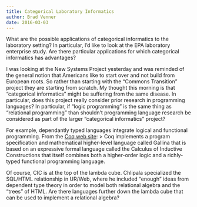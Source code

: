 ```yaml
---
title: Categorical Laboratory Informatics
author: Brad Venner
date: 2016-03-03
---
```


What are the possible applications of categorical informatics to the laboratory setting?  In particular, I'd like to look at the EPA laboratory enterprise study.  Are there particular applications for which categorical informatics has advantages?

I was looking at the New Systems Project yesterday and was reminded of the general notion that Americans like to start over and not build from European roots.  So rather than starting with the "Commons Transition" project they are starting from scratch.  My thought this morning is that "categorical informatics" might be suffering from the same disease.  In particular, does this project really consider prior research in programming languages?  In particular, if "logic programming" is the same thing as "relational programming" than shouldn't programming language research be considered as part of the larger "categorical informatics" project?  

For example, dependantly typed languages integrate logical and functional programming.  From the [Coq web site](https://coq.inria.fr/what-is-coq):
> Coq implements a program specification and mathematical higher-level language called Gallina that is based on an expressive formal language called the Calculus of Inductive Constructions that itself combines both a higher-order logic and a richly-typed functional programming language.

Of course, CIC is at the top of the lambda cube.  Chlipala specialized the SQL/HTML relationship in UR/Web, where he included "enough" ideas from dependent type theory in order to model both relational algebra and the "trees" of HTML.  Are there languages further down the lambda cube that can be used to implement a relational algebra?
